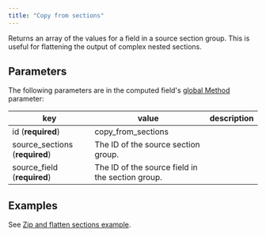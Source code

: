 ```yaml
---
title: "Copy from sections"
---
```


Returns an array of the values for a field in a source section group. This is useful for flattening the output of complex nested sections.

## Parameters

The following parameters are in the computed field's [global Method](/senseml-reference/computed-field-methods/overview#parameters) parameter: 

| key                             | value                                            | description |
| ------------------------------- | ------------------------------------------------ | ----------- |
| id (**required**)               | copy\_from\_sections                             |             |
| source\_sections (**required**) | The ID of the source section group.              |             |
| source\_field (**required**)    | The ID of the source field in the section group. |             |

## Examples

See [Zip and flatten sections example](/senseml-reference/sections/advanced--zip-and-flatten-nested-sections).